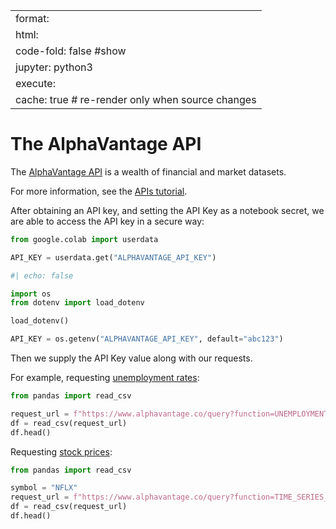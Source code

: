 
---
format:
  html:
    code-fold: false #show
jupyter: python3
execute:
  cache: true # re-render only when source changes
---

# The AlphaVantage API

The [AlphaVantage API](https://www.alphavantage.co/documentation/) is a wealth of financial and market datasets.

For more information, see the [APIs tutorial](https://prof-rossetti.github.io/intro-software-dev-python-book/notes/fetching-data/apis.html).

After obtaining an API key, and setting the API Key as a notebook secret, we are able to access the API key in a secure way:

```python
from google.colab import userdata

API_KEY = userdata.get("ALPHAVANTAGE_API_KEY")
```

```python
#| echo: false

import os
from dotenv import load_dotenv

load_dotenv()

API_KEY = os.getenv("ALPHAVANTAGE_API_KEY", default="abc123")
```


Then we supply the API Key value along with our requests.

For example, requesting [unemployment rates](https://www.alphavantage.co/documentation/#unemployment):


```python
from pandas import read_csv

request_url = f"https://www.alphavantage.co/query?function=UNEMPLOYMENT&apikey={API_KEY}&datatype=csv"
df = read_csv(request_url)
df.head()
```

Requesting [stock prices](https://www.alphavantage.co/documentation/#dailyadj):


```python
from pandas import read_csv

symbol = "NFLX"
request_url = f"https://www.alphavantage.co/query?function=TIME_SERIES_DAILY_ADJUSTED&symbol={symbol}&apikey={API_KEY}&datatype=csv"
df = read_csv(request_url)
df.head()
```
